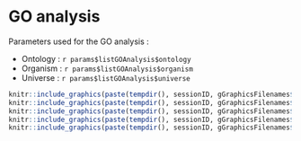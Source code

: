 # GO analysis

Parameters used for the GO analysis :

* Ontology : `r params$listGOAnalysis$ontology` 
* Organism : `r params$listGOAnalysis$organism`
* Universe : `r params$listGOAnalysis$universe`

                                                       
                                                       
                                                       
```r
knitr::include_graphics(paste(tempdir(), sessionID, gGraphicsFilenames$GOClassification_level2, sep="/"))
knitr::include_graphics(paste(tempdir(), sessionID, gGraphicsFilenames$GOClassification_level3, sep="/"))
knitr::include_graphics(paste(tempdir(), sessionID, gGraphicsFilenames$GOClassification_level4, sep="/"))
knitr::include_graphics(paste(tempdir(), sessionID, gGraphicsFilenames$GOEnrichBarplot, sep="/"))
knitr::include_graphics(paste(tempdir(), sessionID, gGraphicsFilenames$GOEnrichDotplot, sep="/"))
```


